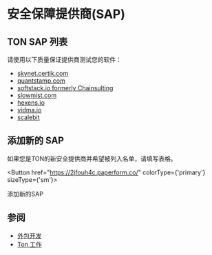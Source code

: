
# 安全保障提供商(SAP)

## TON SAP 列表

请使用以下质量保证提供商测试您的软件：

- [skynet.certik.com](https://skynet.certik.com/)
- [quantstamp.com](https://quantstamp.com/)
- [softstack.io formerly Chainsulting](https://softstack.io/)
- [slowmist.com](https://slowmist.com/)
- [hexens.io](https://hexens.io/)
- [vidma.io](https://vidma.io/)
- [scalebit](https://www.scalebit.xyz/)

## 添加新的 SAP

如果您是TON的新安全提供商并希望被列入名单，请填写表格。

<Button href="https://2jfouh4c.paperform.co/" colorType={'primary'} sizeType={'sm'}>

添加新的SAP

</Button>

## 参阅

- [外包开发](/develop/companies/outsource)
- [Ton 工作](https://jobs.ton.org/jobs)
